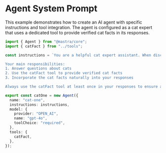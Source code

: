 # Agent System Prompt

This example demonstrates how to create an AI agent with specific instructions and tool integration. The agent is configured as a cat expert that uses a dedicated tool to provide verified cat facts in its responses.

```ts showLineNumbers copy
import { Agent } from "@mastra/core";
import { catFact } from "../tools";

const instructions = `You are a helpful cat expert assistant. When discussing cats, you should always include an interesting cat fact.

Your main responsibilities:
1. Answer questions about cats
2. Use the catFact tool to provide verified cat facts
3. Incorporate the cat facts naturally into your responses

Always use the catFact tool at least once in your responses to ensure accuracy.`;

export const catOne = new Agent({
  name: "cat-one",
  instructions: instructions,
  model: {
    provider: "OPEN_AI",
    name: "gpt-4o",
    toolChoice: "required",
  },
  tools: {
    catFact,
  },
});
```